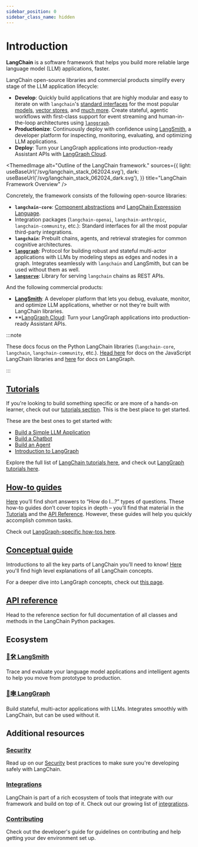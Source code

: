 ```yaml
---
sidebar_position: 0
sidebar_class_name: hidden
---
```


# Introduction

**LangChain** is a software framework that helps you build more reliable large language model (LLM) applications, faster.

LangChain open-source libraries and commercial products simplify every stage of the LLM application lifecycle:
- **Develop**: Quickly build applications that are highly modular and easy to iterate on with `langchain`'s
[standard interfaces](/docs/concepts/#langchain-expression-language-lcel) for the most popular [models](/docs/concepts/#chat-models), [vector stores](/docs/concepts/#vector-stores), and [much more](/docs/concepts/#components).
Create stateful, agentic workflows with first-class support for event streaming and human-in-the-loop architectures using [`langgraph`](/docs/concepts/#langgraph).
- **Productionize**: Continuously deploy with confidence using [LangSmith](https://docs.smith.langchain.com/), a developer platform for inspecting, monitoring, evaluating, and optimizing LLM applications.
- **Deploy**: Turn your LangGraph applications into production-ready Assistant APIs with [LangGraph Cloud](https://langchain-ai.github.io/langgraph/cloud/).


<ThemedImage
  alt="Outline of the LangChain framework."
  sources={{
    light: useBaseUrl('/svg/langchain_stack_062024.svg'),
    dark: useBaseUrl('/svg/langchain_stack_062024_dark.svg'),
  }}
  title="LangChain Framework Overview"
/>

Concretely, the framework consists of the following open-source libraries:

- **`langchain-core`**: [Component abstractions](/docs/concepts/#components) and [LangChain Expression Language](/docs/concepts/#langchain-expression-language-lcel).
- Integration packages (`langchain-openai`, `langchain-anthropic`, `langchain-community`, etc.): Standard interfaces for all the most popular third-party integrations.
- **`langchain`**: Prebuilt chains, agents, and retrieval strategies for common cognitive architectures.
- **[`langgraph`](https://langchain-ai.github.io/langgraph)**: Protocol for building robust and stateful multi-actor applications with LLMs by modeling steps as edges and nodes in a graph. Integrates seamlessly with `langchain` and LangSmith, but can be used without them as well.
- **[`langserve`](/docs/langserve)**: Library for serving `langchain` chains as REST APIs.

And the following commercial products:
- **[LangSmith](https://docs.smith.langchain.com)**: A developer platform that lets you debug, evaluate, monitor, and optimize LLM applications, whether or not they're built with LangChain libraries.
- **[LangGraph Cloud](https://langchain-ai.github.io/langgraph/cloud/): Turn your LangGraph applications into production-ready Assistant APIs.

:::note

These docs focus on the Python LangChain libraries (`langchain-core`, `langchain`, `langchain-community`, etc.). [Head here](https://js.langchain.com) for docs on the JavaScript LangChain libraries and [here](https://langchain-ai.github.io/langgraph) for docs on LangGraph.

:::

## [Tutorials](/docs/tutorials)

If you're looking to build something specific or are more of a hands-on learner, check out our [tutorials section](/docs/tutorials).
This is the best place to get started.

These are the best ones to get started with:

- [Build a Simple LLM Application](/docs/tutorials/llm_chain)
- [Build a Chatbot](/docs/tutorials/chatbot)
- [Build an Agent](/docs/tutorials/agents)
- [Introduction to LangGraph](https://langchain-ai.github.io/langgraph/tutorials/introduction/)

Explore the full list of [LangChain tutorials here](/docs/tutorials), and check out [LangGraph tutorials here](https://langchain-ai.github.io/langgraph/tutorials/).

## [How-to guides](/docs/how_to)

[Here](/docs/how_to) you’ll find short answers to “How do I…?” types of questions.
These how-to guides don’t cover topics in depth – you’ll find that material in the [Tutorials](/docs/tutorials) and the [API Reference](https://api.python.langchain.com/en/latest/).
However, these guides will help you quickly accomplish common tasks.

Check out [LangGraph-specific how-tos here](https://langchain-ai.github.io/langgraph/how-tos/).

## [Conceptual guide](/docs/concepts)

Introductions to all the key parts of LangChain you’ll need to know! [Here](/docs/concepts) you'll find high level explanations of all LangChain concepts.

For a deeper dive into LangGraph concepts, check out [this page](https://langchain-ai.github.io/langgraph/concepts/).

## [API reference](https://api.python.langchain.com)
Head to the reference section for full documentation of all classes and methods in the LangChain Python packages.

## Ecosystem

### [🦜🛠️ LangSmith](https://docs.smith.langchain.com)
Trace and evaluate your language model applications and intelligent agents to help you move from prototype to production.

### [🦜🕸️ LangGraph](https://langchain-ai.github.io/langgraph)
Build stateful, multi-actor applications with LLMs. Integrates smoothly with LangChain, but can be used without it.


## Additional resources

### [Security](/docs/security)
Read up on our [Security](/docs/security) best practices to make sure you're developing safely with LangChain.

### [Integrations](/docs/integrations/providers/)
LangChain is part of a rich ecosystem of tools that integrate with our framework and build on top of it. Check out our growing list of [integrations](/docs/integrations/providers/).

### [Contributing](/docs/contributing)
Check out the developer's guide for guidelines on contributing and help getting your dev environment set up.
